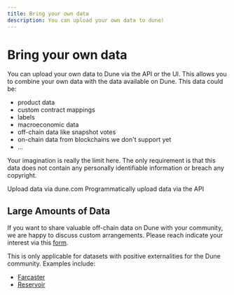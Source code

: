 ```yaml
---
title: Bring your own data
description: You can upload your own data to dune!
---
```


# Bring your own data

You can upload your own data to Dune via the API or the UI. This allows you to combine your own data with the data available on Dune. This data could be:

- product data
- custom contract mappings
- labels
- macroeconomic data
- off-chain data like snapshot votes
- on-chain data from blockchains we don't support yet
- ...

Your imagination is really the limit here. The only requirement is that this data does not contain any personally identifiable information or breach any copyright.

<CardGroup cols={2}>
  <Card title="Upload data via the User Interface" icon="upload" href="/web-app/upload-data">
    Upload data via dune.com
    </Card>
  <Card title="Upload data via the API" icon="square-terminal" href="/api-reference/tables/endpoint/upload">
    Programmatically upload data via the API
  </Card>
</CardGroup>


## Large Amounts of Data

If you want to share valuable off-chain data on Dune with your community, we are happy to discuss custom arrangements. Please reach indicate your interest via this [form](https://bit.ly/dune-data-integration).

This is only applicable for datasets with positive externalities for the Dune community. Examples include:

- [Farcaster](/data-tables/community/farcaster/)
- [Reservoir](/data-tables/community/reservoir/)
